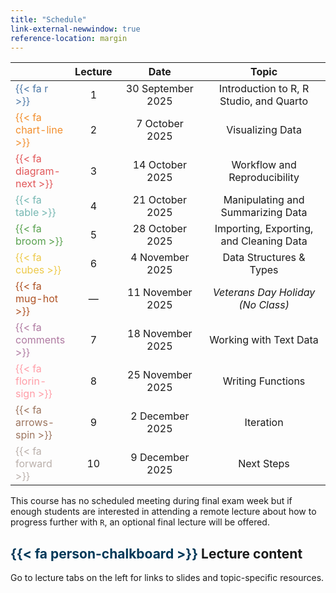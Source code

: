 ```yaml
---
title: "Schedule"
link-external-newwindow: true
reference-location: margin
---
```



|                                                  | Lecture |           Date            |                  Topic                  |
|:-|:--------:|:-------------------:|:-----------------------------:|
|            [{{< fa r >}}]{style="color:#4e79a7"} |    1    | 30 September 2025 | Introduction to R, R Studio, and Quarto |
|   [{{< fa chart-line >}}]{style="color:#f28e2c"} |    2    |  7 October 2025   |            Visualizing Data             |
| [{{< fa diagram-next >}}]{style="color:#e15759"} |    3    | 14 October 2025   |      Workflow and Reproducibility       |
|        [{{< fa table >}}]{style="color:#76b7b2"} |    4    | 21 October 2025   |    Manipulating and Summarizing Data    |
|        [{{< fa broom >}}]{style="color:#59a14f"} |    5    | 28 October 2025   | Importing, Exporting, and Cleaning Data |
|        [{{< fa cubes >}}]{style="color:#edc949"} |    6    |  4 November 2025  |         Data Structures & Types         |
|      [{{< fa mug-hot >}}]{style="color:#ae5224"} |   ---   | 11 November 2025  |     *Veterans Day Holiday (No Class)*   |
|     [{{< fa comments >}}]{style="color:#af7aa1"} |    7    | 18 November 2025  |         Working with Text Data          |
|  [{{< fa florin-sign >}}]{style="color:#ff9da7"} |    8    | 25 November 2025  |            Writing Functions            |
|  [{{< fa arrows-spin >}}]{style="color:#9c755f"} |    9    |  2 December 2025  |                Iteration                |
|      [{{< fa forward >}}]{style="color:#bab0ab"} |   10    |  9 December 2025  |               Next Steps                |

[This course has no scheduled meeting during final exam week but if enough students are interested in attending a remote lecture about how to progress further with `R`, an optional final lecture will be offered.]{.aside}

::: {.callout-note appearance="simple" icon="false"}
## [{{< fa person-chalkboard >}}]{style="color:#023858"} Lecture content

Go to lecture tabs on the left for links to slides and topic-specific resources.
:::
